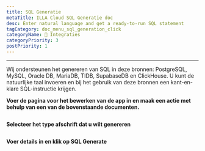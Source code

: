 ```yaml
---
title: SQL Generatie
metaTitle: ILLA Cloud SQL Generatie doc
desc: Enter natural language and get a ready-to-run SQL statement
tagCategory: doc_menu_sql_generation_click
categoryName: 🔨 Integraties
categoryPriority: 3
postPriority: 1
---
```


* * *

<Heading hidden>SQL Generatie</Heading>

Wij ondersteunen het genereren van SQL in deze bronnen: PostgreSQL, MySQL, Oracle DB, MariaDB, TIDB, SupabaseDB en ClickHouse. U kunt de natuurlijke taal invoeren en bij het gebruik van deze bronnen een kant-en-klare SQL-instructie krijgen. 

**Voer de pagina voor het bewerken van de app in en maak een actie met behulp van een van de bovenstaande documenten.** 

<img src='https://cdn.illacloud.com/official-website/img/docs/assemble/sql_generate.png' alt="" />

**Selecteer het type afschrift dat u wilt genereren**

<img src='https://cdn.illacloud.com/official-website/img/docs/assemble/sql_generate(1).gif' alt="" />

**Voer details in en klik op SQL Generate**

<img src='https://cdn.illacloud.com/official-website/img/docs/assemble/sql_generate(2).png' alt="" />

